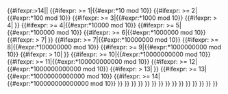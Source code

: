 <includeonly>{{#ifexpr:{{{2}}}>14|{{FormattingError |nocategory={{{nocategory|}}} |Too Many Digits}}|<!--
-->{{#ifexpr:{{{2}}} >= 1|{{#expr:{{{1}}}*10 mod 10}}<!--
-->{{#ifexpr:{{{2}}} >= 2|{{#expr:{{{1}}}*100 mod 10}}<!--
-->{{#ifexpr:{{{2}}} >= 3|{{#expr:{{{1}}}*1000 mod 10}}<!--
-->{{#ifexpr:{{{2}}} > 4|<span style="margin-left:0.25em">}}<!--
-->{{#ifexpr:{{{2}}} >= 4|{{#expr:{{{1}}}*10000 mod 10}}<!--
-->{{#ifexpr:{{{2}}} >= 5|</span>{{#expr:{{{1}}}*100000 mod 10}}<!--
-->{{#ifexpr:{{{2}}} >= 6|{{#expr:{{{1}}}*1000000 mod 10}}<!--
-->{{#ifexpr:{{{2}}} > 7|<span style="margin-left:0.25em">}}<!--
-->{{#ifexpr:{{{2}}} >= 7|{{#expr:{{{1}}}*10000000 mod 10}}<!--
-->{{#ifexpr:{{{2}}} >= 8|</span>{{#expr:{{{1}}}*100000000 mod 10}}<!--
-->{{#ifexpr:{{{2}}} >= 9|{{#expr:{{{1}}}*1000000000 mod 10}}<!--
-->{{#ifexpr:{{{2}}} > 10|<span style="margin-left:0.25em">}}<!--
-->{{#ifexpr:{{{2}}} >= 10|{{#expr:{{{1}}}*10000000000 mod 10}}<!--
-->{{#ifexpr:{{{2}}} >= 11|</span>{{#expr:{{{1}}}*100000000000 mod 10}}<!--
-->{{#ifexpr:{{{2}}} >= 12|{{#expr:{{{1}}}*1000000000000 mod 10}}<!--
-->{{#ifexpr:{{{2}}} > 13|<span style="margin-left:0.25em">}}<!--
-->{{#ifexpr:{{{2}}} >= 13|{{#expr:{{{1}}}*10000000000000 mod 10}}<!--
-->{{#ifexpr:{{{2}}} >= 14|</span>{{#expr:{{{1}}}*100000000000000 mod 10}}<!--
-->}}<!--
-->}}<!--
-->}}<!--
-->}}<!--
-->}}<!--
-->}}<!--
-->}}<!--
-->}}<!--
-->}}<!--
-->}}<!--
-->}}<!--
-->}}<!--
-->}}<!--
-->}}<!--
-->}}</includeonly>
